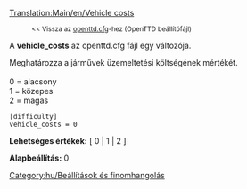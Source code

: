 [[Translation:Main/en/Vehicle costs]]
:<small><< Vissza az [[Main/hu/Openttd.cfg|openttd.cfg]]-hez (OpenTTD beállítófájl)</small>


A '''vehicle_costs''' az openttd.cfg fájl egy változója.

Meghatározza a járművek üzemeltetési költségének mértékét.<br><br>
0 = alacsony<br>
1 = közepes<br>
2 = magas<br>

<pre>
[difficulty]
vehicle_costs = 0
</pre>

'''Lehetséges értékek:''' [ 0 | 1 | 2 ]

'''Alapbeállítás:''' 0


[[Category:hu/Beállítások és finomhangolás]]